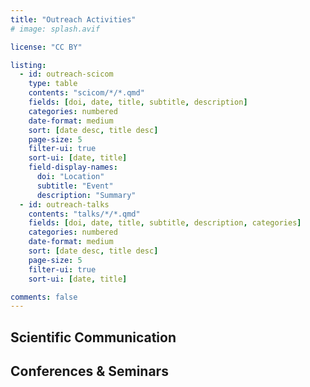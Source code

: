 ```yaml
---
title: "Outreach Activities"
# image: splash.avif

license: "CC BY"

listing:
  - id: outreach-scicom
    type: table
    contents: "scicom/*/*.qmd"
    fields: [doi, date, title, subtitle, description]
    categories: numbered
    date-format: medium
    sort: [date desc, title desc]
    page-size: 5
    filter-ui: true
    sort-ui: [date, title]
    field-display-names:
      doi: "Location"
      subtitle: "Event"
      description: "Summary"
  - id: outreach-talks
    contents: "talks/*/*.qmd"
    fields: [doi, date, title, subtitle, description, categories]
    categories: numbered
    date-format: medium
    sort: [date desc, title desc]
    page-size: 5
    filter-ui: true
    sort-ui: [date, title]

comments: false
---
```


## Scientific Communication

:::{#outreach-scicom}
:::

## Conferences & Seminars

:::{#outreach-talks}
:::